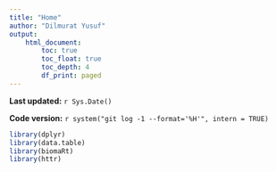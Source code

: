 ```yaml
---
title: "Home"
author: "Dilmurat Yusuf"
output:
    html_document:
        toc: true
        toc_float: true
        toc_depth: 4
        df_print: paged
---
```

**Last updated:** `r Sys.Date()`

**Code version:** `r system("git log -1 --format='%H'", intern = TRUE)`

```r
library(dplyr)
library(data.table)
library(biomaRt)
library(httr)
```
